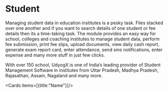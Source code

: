 # Student

Managing student data in education institutes is a pesky task. Files stacked over one another and if you want to search details of one student or fee details then its a time-taking task. The module provides an easy way for school, colleges and coaching institutes to manage student data, perform fee submission, print fee slips, upload documents, view daily cash report, generate exam report card, enter attendance, send sms notifications, enter expense and many more stuff in just few clicks.

With over 150 school, UdyogX is one of India’s leading provider of Student Management Software in institutes from Uttar Pradesh, Madhya Pradesh, Rajasathan, Assam, Nagaland and many more.


<Cards items=[{title:"Name"}]/>